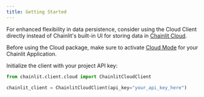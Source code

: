 ```yaml
---
title: Getting Started
---
```


For enhanced flexibility in data persistence, consider using the Cloud Client directly instead of Chainlit's built-in UI for storing data in [Chainlit Cloud](/cloud/persistence/overview).

Before using the Cloud package, make sure to activate [Cloud Mode](/cloud/persistence/getting-started#activating-chainlit-cloud-mode) for your Chainlit Application.

Initialize the client with your project API key:

```python Code Example
from chainlit.client.cloud import ChainlitCloudClient

chainlit_client = ChainlitCloudClient(api_key="your_api_key_here")
```
